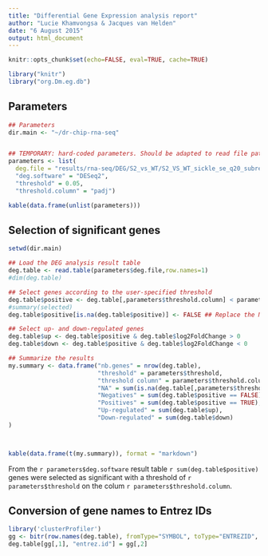 ```yaml
---
title: "Differential Gene Expression analysis report"
author: "Lucie Khamvongsa & Jacques van Helden"
date: "6 August 2015"
output: html_document
---
```


```r
knitr::opts_chunk$set(echo=FALSE, eval=TRUE, cache=TRUE)
```

```r
library("knitr")
library("org.Dm.eg.db")
```


## Parameters

```r

## Parameters
dir.main <- "~/dr-chip-rna-seq"


## TEMPORARY: hard-coded parameters. Should be adapted to read file path from the command-line arguments. 
parameters <- list(
  deg.file = "results/rna-seq/DEG/S2_vs_WT/S2_VS_WT_sickle_se_q20_subread_featurecounts_DESeq2.tab",
  "deg.software" = "DESeq2",
  "threshold" = 0.05,
  "threshold.column" = "padj")

kable(data.frame(unlist(parameters)))
```



## Selection of significant genes


```r
setwd(dir.main)

## Load the DEG analysis result table
deg.table <- read.table(parameters$deg.file,row.names=1)
#dim(deg.table)

## Select genes according to the user-specified threshold
deg.table$positive <- deg.table[,parameters$threshold.column] < parameters$threshold
#summary(selected)
deg.table$positive[is.na(deg.table$positive)] <- FALSE ## Replace the NA values by FALSE to avoid problems with selection

## Select up- and down-regulated genes
deg.table$up <- deg.table$positive & deg.table$log2FoldChange > 0
deg.table$down <- deg.table$positive & deg.table$log2FoldChange < 0

## Summarize the results
my.summary <- data.frame("nb.genes" = nrow(deg.table),
                         "threshold" = parameters$threshold,
                         "threshold column" = parameters$threshold.column,
                         "NA" = sum(is.na(deg.table[,parameters$threshold.column])),
                         "Negatives" = sum(deg.table$positive == FALSE) - sum(is.na(deg.table[,parameters$threshold.column])),
                         "Positives" = sum(deg.table$positive == TRUE),
                         "Up-regulated" = sum(deg.table$up),
                         "Down-regulated" = sum(deg.table$down)
)



kable(data.frame(t(my.summary)), format = "markdown")
```

From the `r parameters$deg.software` result table `r sum(deg.table$positive)` genes were selected as significant with a threshold of `r parameters$threshold` on the colum `r parameters$threshold.column`.


## Conversion of gene names to Entrez IDs


```r
library('clusterProfiler')
gg <- bitr(row.names(deg.table), fromType="SYMBOL", toType="ENTREZID", annoDb="org.Dm.eg.db")
deg.table[gg[,1], "entrez.id"] = gg[,2]

```

